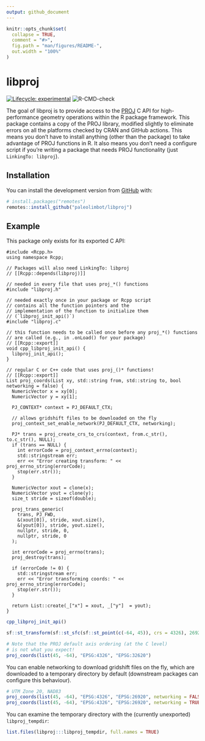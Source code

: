 ```yaml
---
output: github_document
---
```


<!-- README.md is generated from README.Rmd. Please edit that file -->

```r
knitr::opts_chunk$set(
  collapse = TRUE,
  comment = "#>",
  fig.path = "man/figures/README-",
  out.width = "100%"
)
```

# libproj

<!-- badges: start -->
[![Lifecycle: experimental](https://img.shields.io/badge/lifecycle-experimental-orange.svg)](https://www.tidyverse.org/lifecycle/#experimental)
![R-CMD-check](https://github.com/paleolimbot/libproj/workflows/R-CMD-check/badge.svg)
<!-- badges: end -->

The goal of libproj is to provide access to the [PROJ](https://proj.org) C API for high-performance geometry operations within the R package framework. This package contains a copy of the PROJ library, modified slightly to eliminate errors on all the platforms checked by CRAN and GitHub actions. This means you don't have to install anything (other than the package) to take advantage of PROJ functions in R. It also means you don't need a configure script if you're writing a package that needs PROJ functionality (just `LinkingTo: libproj`).

## Installation

You can install the development version from [GitHub](https://github.com/) with:

``` r
# install.packages("remotes")
remotes::install_github("paleolimbot/libproj")
```
## Example

This package only exists for its exported C API:

```Rcpp
#include <Rcpp.h>
using namespace Rcpp;

// Packages will also need LinkingTo: libproj
// [[Rcpp::depends(libproj)]]

// needed in every file that uses proj_*() functions
#include "libproj.h"

// needed exactly once in your package or Rcpp script
// contains all the function pointers and the
// implementation of the function to initialize them
// (`libproj_init_api()`)
#include "libproj.c"

// this function needs to be called once before any proj_*() functions
// are called (e.g., in .onLoad() for your package)
// [[Rcpp::export]]
void cpp_libproj_init_api() {
  libproj_init_api();
}

// regular C or C++ code that uses proj_()* functions!
// [[Rcpp::export]]
List proj_coords(List xy, std::string from, std::string to, bool networking = false) {
  NumericVector x = xy[0];
  NumericVector y = xy[1];
  
  PJ_CONTEXT* context = PJ_DEFAULT_CTX;
  
  // allows gridshift files to be downloaded on the fly
  proj_context_set_enable_network(PJ_DEFAULT_CTX, networking);
  
  PJ* trans = proj_create_crs_to_crs(context, from.c_str(), to.c_str(), NULL);
  if (trans == NULL) {
    int errorCode = proj_context_errno(context);
    std::stringstream err;
    err << "Error creating transform: " << proj_errno_string(errorCode);
    stop(err.str());
  }
  
  NumericVector xout = clone(x);
  NumericVector yout = clone(y);
  size_t stride = sizeof(double);
  
  proj_trans_generic(
    trans, PJ_FWD,
    &(xout[0]), stride, xout.size(),
    &(yout[0]), stride, yout.size(),
    nullptr, stride, 0,
    nullptr, stride, 0
  );
  
  int errorCode = proj_errno(trans);
  proj_destroy(trans);
  
  if (errorCode != 0) {
    std::stringstream err;
    err << "Error transforming coords: " << proj_errno_string(errorCode);
    stop(err.str());
  }
  
  return List::create(_["x"] = xout, _["y"]  = yout);
}
```

```r
cpp_libproj_init_api()

sf::st_transform(sf::st_sfc(sf::st_point(c(-64, 45)), crs = 4326), 26920)

# Note that the PROJ default axis ordering (at the C level)
# is not what you expect!
proj_coords(list(45, -64), "EPSG:4326", "EPSG:32620")
```

You can enable networking to download gridshift files on the fly, which are downloaded to a temporary directory by default (downstream packages can configure this behaviour).

```r
# UTM Zone 20, NAD83
proj_coords(list(45, -64), "EPSG:4326", "EPSG:26920", networking = FALSE)
proj_coords(list(45, -64), "EPSG:4326", "EPSG:26920", networking = TRUE)
```

You can examine the temporary directory with the (currently unexported) `libproj_tempdir`:

```r
list.files(libproj:::libproj_tempdir, full.names = TRUE)
```
